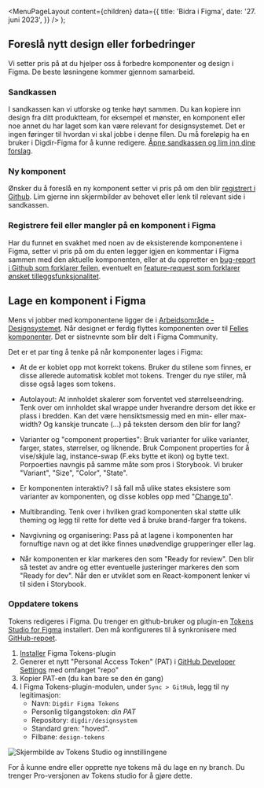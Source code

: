 
<Meta
  title='Bidra i Figma'
  description='Beskrivelse'
/>

  <MenuPageLayout
    content={children}
    data={{
      title: 'Bidra i Figma',
      date: '27. juni 2023',
    }}
  />
);

## Foreslå nytt design eller forbedringer

Vi setter pris på at du hjelper oss å forbedre komponenter og design i Figma. De beste løsningene kommer gjennom samarbeid.

### Sandkassen

I sandkassen kan vi utforske og tenke høyt sammen. Du kan kopiere inn design fra ditt produktteam, for eksempel et mønster, en komponent eller noe annet du har laget som kan være relevant for designsystemet. Det er ingen føringer til hvordan vi skal jobbe i denne filen. Du må foreløpig ha en bruker i Digdir-Figma for å kunne redigere. [Åpne sandkassen og lim inn dine forslag](https://www.figma.com/file/hCLf6YzvQF15WPFFpXqeJj/Sandkasse?type=design&node-id=1%3A4&mode=design&t=5bHSaO1ULo9gKrkK-1).

### Ny komponent

Ønsker du å foreslå en ny komponent setter vi pris på om den blir [registrert i Github](https://github.com/digdir/designsystem/issues/new?assignees=&labels=needs+prioritization%E2%9D%97%EF%B8%8F&projects=&template=3propose_a_new_component.yml). Lim gjerne inn skjermbilder av behovet eller lenk til relevant side i sandkassen.

### Registrere feil eller mangler på en komponent i Figma

Har du funnet en svakhet med noen av de eksisterende komponentene i Figma, setter vi pris på om du enten legger igjen en kommentar i Figma sammen med den aktuelle komponenten, eller at du oppretter en [bug-report i Github som forklarer feilen](https://github.com/digdir/designsystem/issues/new?assignees=&labels=%F0%9F%90%9B+bug&projects=&template=1bug_report.yml), eventuelt en [feature-request som forklarer ønsket tilleggsfunksjonalitet](https://github.com/digdir/designsystem/issues/new?assignees=&labels=%E2%9C%A8feature+request%2Cneeds+prioritization%E2%9D%97%EF%B8%8F&projects=&template=2feature_request.yml).

## Lage en komponent i Figma

Mens vi jobber med komponentene ligger de i [Arbeidsområde - Designsystemet](https://www.figma.com/file/V4dzf3m1sapmU048OQnu7L/Arbeidsomr%C3%A5de%3A-Felles-komponenter?type=design&node-id=0%3A1&mode=design&t=1A88PWT6a6wiI6dt-1). Når designet er ferdig flyttes komponenten over til [Felles komponenter](https://www.figma.com/file/vpM9dqqQPHqU6ogfKp5tlr/Felles-komponenter?type=design&node-id=503%3A3192&mode=design&t=NoWd7lRReSIFNcOx-1). Det er sistnevnte som blir delt i Figma Community.

Det er et par ting å tenke på når komponenter lages i Figma:

- At de er koblet opp mot korrekt tokens. Bruker du stilene som finnes, er disse allerede automatisk koblet mot tokens. Trenger du nye stiler, må disse også lages som tokens.

- Autolayout: At innholdet skalerer som forventet ved størrelseendring. Tenk over om innholdet skal wrappe under hverandre dersom det ikke er plass i bredden. Kan det være hensiktsmessig med en min- eller max-width? Og kanskje truncate (...) på teksten dersom den blir for lang?

- Varianter og "component properties": Bruk varianter for ulike varianter, farger, states, størrelser, og liknende. Bruk Component properties for å vise/skjule lag, instance-swap (F.eks bytte et ikon) og bytte text. Porpoerties navngis på samme måte som pros i Storybook. Vi bruker "Variant", "Size", "Color", "State".

- Er komponenten interaktiv? I så fall må ulike states eksistere som varianter av komponenten, og disse kobles opp med "[Change to](https://help.figma.com/hc/en-us/articles/360061175334-Create-interactive-components-with-variants)".

- Multibranding. Tenk over i hvilken grad komponenten skal støtte ulik theming og legg til rette for dette ved å bruke brand-farger fra tokens.

- Navgivning og organisering: Pass på at lagene i komponenten har fornuftige navn og at det ikke finnes unødvendige grupperinger eller lag.

- Når komponenten er klar markeres den som "Ready for review". Den blir så testet av andre og etter eventuelle justeringer markeres den som "Ready for dev". Når den er utviklet som en React-komponent lenker vi til siden i Storybook.

### Oppdatere tokens

Tokens redigeres i Figma. Du trenger en github-bruker og plugin-en [Tokens Studio for Figma](https://docs.tokens.studio/) installert. Den må konfigureres til å synkronisere med [GitHub-repoet](https://github.com/digdir/designsystem/edit/main/design-tokens/README.md).

1. [Installer](<https://www.figma.com/community/plugin/843461159747178978/Tokens-Studio-for-Figma-(Figma-Tokens)>) Figma Tokens-plugin
1. Generer et nytt "Personal Access Token" (PAT) i [GitHub Developer Settings](https://github.com/settings/tokens) med omfanget "repo"
1. Kopier PAT-en (du kan bare se den én gang)
1. I Figma Tokens-plugin-modulen, under `Sync > GitHub`, legg til ny legitimasjon:
   - Navn: `Digdir Figma Tokens`
   - Personlig tilgangstoken: _din PAT_
   - Repository: `digdir/designsystem`
   - Standard gren: "hoved".
   - Filbane: `design-tokens`

![Skjermbilde av Tokens Studio og innstillingene](/img/connect-tokens-studio-to-git.png)

For å kunne endre eller opprette nye tokens må du lage en ny branch. Du trenger Pro-versjonen av Tokens studio for å gjøre dette.
